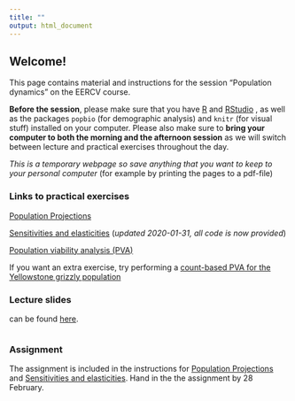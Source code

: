 ```yaml
---
title: ""
output: html_document
---
```


## Welcome!

This page contains material and instructions for the session "Population dynamics" on the EERCV course. 

**Before the session**, please make sure that you have [R](https://www.r-project.org/) and [RStudio](https://rstudio.com/products/rstudio/)
, as well as the packages `popbio` (for demographic analysis) and `knitr` (for visual stuff) installed on your computer. Please also make sure to **bring your computer to both the morning and the afternoon session** as we will switch between lecture and practical exercises throughout the day.

*This is a temporary webpage so save anything that you want to keep to your personal computer* (for example by printing the pages to a pdf-file)

### Links to practical exercises

[Population Projections](Activity/PopulationProjection20.html)  

[Sensitivities and elasticities](Activity/SensitivitiesAndElasticities20_edited.html) (*updated 2020-01-31, all code is now provided*)

[Population viability analysis (PVA)](Activity/PopulationViabilityAnalysis20.html)  

If you want an extra exercise, try performing a [count-based PVA for the Yellowstone grizzly population](http://www.montana.edu/screel/teaching/bioe-440r-521/course-outline/count-based-PVA-grizzly-data.R)

### Lecture slides  

can be found [here](Lecture/PopulationDynamics_EERCV20.pdf). 

```r



```

### Assignment  

The assignment is included in the instructions for [Population Projections](Activity/PopulationProjection20.html) and [Sensitivities and elasticities](Activity/SensitivitiesAndElasticities20_edited.html). Hand in the the assignment by 28 February. 



